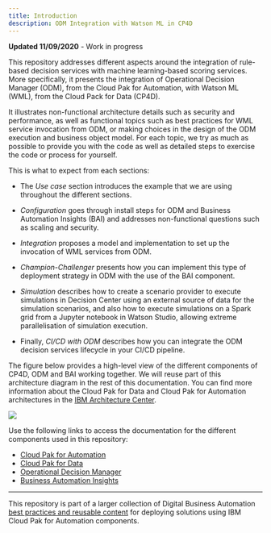 ```yaml
---
title: Introduction
description: ODM Integration with Watson ML in CP4D
---
```


<InlineNotification kind="warning">
<strong>Updated 11/09/2020</strong> - Work in progress
</InlineNotification>

This repository addresses different aspects around the integration of rule-based decision services with machine learning-based scoring services. More specifically, it presents the integration of Operational Decision Manager (ODM), from the Cloud Pak for Automation, with Watson ML (WML), from the Cloud Pack for Data (CP4D).

It illustrates non-functional architecture details such as security and performance, as well as functional topics such as best practices for WML service invocation from ODM, or making choices in the design of the ODM execution and business object model. For each topic, we try as much as possible to provide you with the code as well as detailed steps to exercise the code or process for yourself.

This is what to expect from each sections:

- The *Use case* section introduces the example that we are using throughout the different sections.

- *Configuration* goes through install steps for ODM and Business Automation Insights (BAI) and addresses non-functional questions such as scaling and security.

- *Integration* proposes a model and implementation to set up the invocation of WML services from ODM.

- *Champion-Challenger* presents how you can implement this type of deployment strategy in ODM with the use of the BAI component.

- *Simulation* describes how to create a scenario provider to execute simulations in Decision Center using an external source of data for the simulation scenarios, and also how to execute simulations on a Spark grid from a Jupyter notebook in Watson Studio, allowing extreme parallelisation of simulation execution.

- Finally, *CI/CD with ODM* describes how you can integrate the ODM decision services lifecycle in your CI/CD pipeline.

The figure below provides a high-level view of the different components of CP4D, ODM and BAI working together. We will reuse part of this architecture diagram in the rest of this documentation. You can find more information about the Cloud Pak for Data and Cloud Pak for Automation architectures in the [IBM Architecture Center](https://www.ibm.com/cloud/architecture/).

![](../images/odm-and-cp4d.png)

Use the following links to access the documentation for the different components used in this repository:
- [Cloud Pak for Automation](https://www.ibm.com/support/knowledgecenter/SSYHZ8_20.0.x/welcome/kc_welcome_dba_distrib.html)
- [Cloud Pak for Data](https://www.ibm.com/support/knowledgecenter/en/SSQNUZ_3.0.1/cpd/overview/welcome.html)
- [Operational Decision Manager](https://www.ibm.com/support/knowledgecenter/SSYHZ8_20.0.x/com.ibm.dba.offerings/topics/con_odm_prod.html)
- [Business Automation Insights](https://www.ibm.com/support/knowledgecenter/SSYHZ8_20.0.x/com.ibm.dba.bai/topics/con_bai_overview_top.html)

---

This repository is part of a larger collection of Digital Business Automation [best practices and reusable content](https://ibm-cloud-architecture.github.io/refarch-dba/introduction/overview/) for deploying solutions using IBM Cloud Pak for Automation components.
